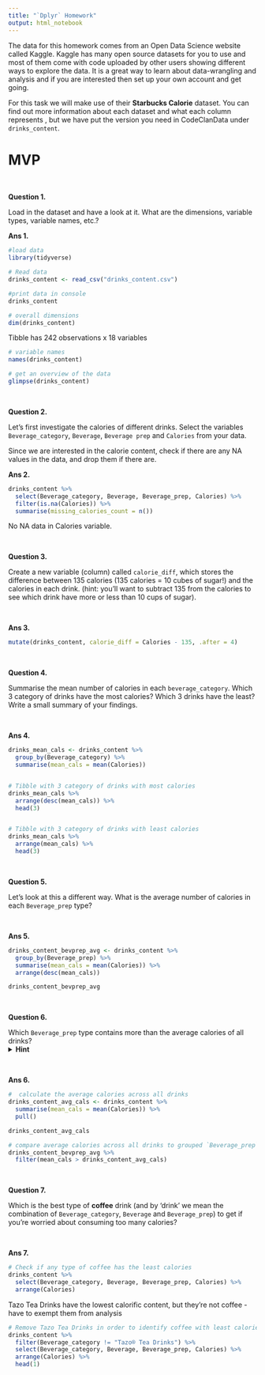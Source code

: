 ```yaml
---
title: "`Dplyr` Homework"
output: html_notebook
---
```


The data for this homework comes from an Open Data Science website called Kaggle. Kaggle has many open source datasets for you to use and most of them come with code uploaded by other users showing different ways to explore the data. It is a great way to learn about data-wrangling and analysis and if you are interested then set up your own account and get going. 

For this task we will make use of their **Starbucks Calorie** dataset. You can find out more information about each dataset and what each column represents \href{https://www.kaggle.com/starbucks/starbucks-menu}{https://www.kaggle.com/starbucks/starbucks-menu}, but we have put the version you need in CodeClanData under `drinks_content`. 



# MVP

<br>

**Question 1.**

Load in the dataset and have a look at it. What are the dimensions, variable types, variable names, etc.?


**Ans 1.**

```r
#load data
library(tidyverse)
```


```r
# Read data
drinks_content <- read_csv("drinks_content.csv")

#print data in console
drinks_content
```

```r
# overall dimensions
dim(drinks_content)
```
Tibble has 242 observations x 18 variables


```r
# variable names
names(drinks_content)
```

```r
# get an overview of the data 
glimpse(drinks_content)
```


<br>

**Question 2.**

Let's first investigate the calories of different drinks. Select the variables `Beverage_category`, `Beverage`, `Beverage prep` and `Calories` from your data. 

Since we are interested in the calorie content, check if there are any NA values in the data, and drop them if there are.   


**Ans 2.**

```r
drinks_content %>% 
  select(Beverage_category, Beverage, Beverage_prep, Calories) %>% 
  filter(is.na(Calories)) %>% 
  summarise(missing_calories_count = n())

```
No NA data in Calories variable.


<br>

**Question 3.**

Create a new variable (column) called `calorie_diff`, which stores the difference between 135 calories (135 calories = 10 cubes of sugar!) and the calories in each drink.
(hint: you'll want to subtract 135 from the calories to see which drink have more or less than 10 cups of sugar). 


<br>

**Ans 3.**

```r
mutate(drinks_content, calorie_diff = Calories - 135, .after = 4)
```

<br>

**Question 4.**

Summarise the mean number of calories in each `beverage_category`. Which 3 category of drinks have the most calories? Which 3 drinks have the least? Write a small summary of your findings.  


<br>

**Ans 4.**

```r
drinks_mean_cals <- drinks_content %>% 
  group_by(Beverage_category) %>% 
  summarise(mean_cals = mean(Calories))


# Tibble with 3 category of drinks with most calories 
drinks_mean_cals %>% 
  arrange(desc(mean_cals)) %>% 
  head(3)


# Tibble with 3 category of drinks with least calories
drinks_mean_cals %>% 
  arrange(mean_cals) %>% 
  head(3)

```

<br>

**Question 5.**

Let's look at this a different way. What is the average number of calories in each `Beverage_prep` type?    


<br>

**Ans 5.**

```r
drinks_content_bevprep_avg <- drinks_content %>% 
  group_by(Beverage_prep) %>% 
  summarise(mean_cals = mean(Calories)) %>% 
  arrange(desc(mean_cals))

drinks_content_bevprep_avg 
```


<br>

**Question 6.**

Which `Beverage_prep` type contains more than the average calories of all drinks? 
<details>
<summary>**Hint**</summary>: to answer this, you'll have to first figure out what the average calories across all drinks are, and then use that as a filter for the grouped `Beverage_prep` data.
</details>

<br>

**Ans 6.**

```r
#  calculate the average calories across all drinks
drinks_content_avg_cals <- drinks_content %>% 
  summarise(mean_cals = mean(Calories)) %>% 
  pull()

drinks_content_avg_cals

# compare average calories across all drinks to grouped `Beverage_prep` data
drinks_content_bevprep_avg %>% 
  filter(mean_cals > drinks_content_avg_cals)

```


<br>

**Question 7.**

Which is the best type of **coffee** drink (and by 'drink' we mean the combination of `Beverage_category`, `Beverage` and `Beverage_prep`) to get if you're worried about consuming too many calories? 

<br>

**Ans 7.**

```r
# Check if any type of coffee has the least calories
drinks_content %>% 
  select(Beverage_category, Beverage, Beverage_prep, Calories) %>% 
  arrange(Calories)

```
Tazo Tea Drinks have the lowest calorific content, but they're not coffee - have to exempt them from analysis

```r
# Remove Tazo Tea Drinks in order to identify coffee with least calories
drinks_content %>% 
  filter(Beverage_category != "Tazo® Tea Drinks") %>% 
  select(Beverage_category, Beverage, Beverage_prep, Calories) %>% 
  arrange(Calories) %>% 
  head(1)
```



